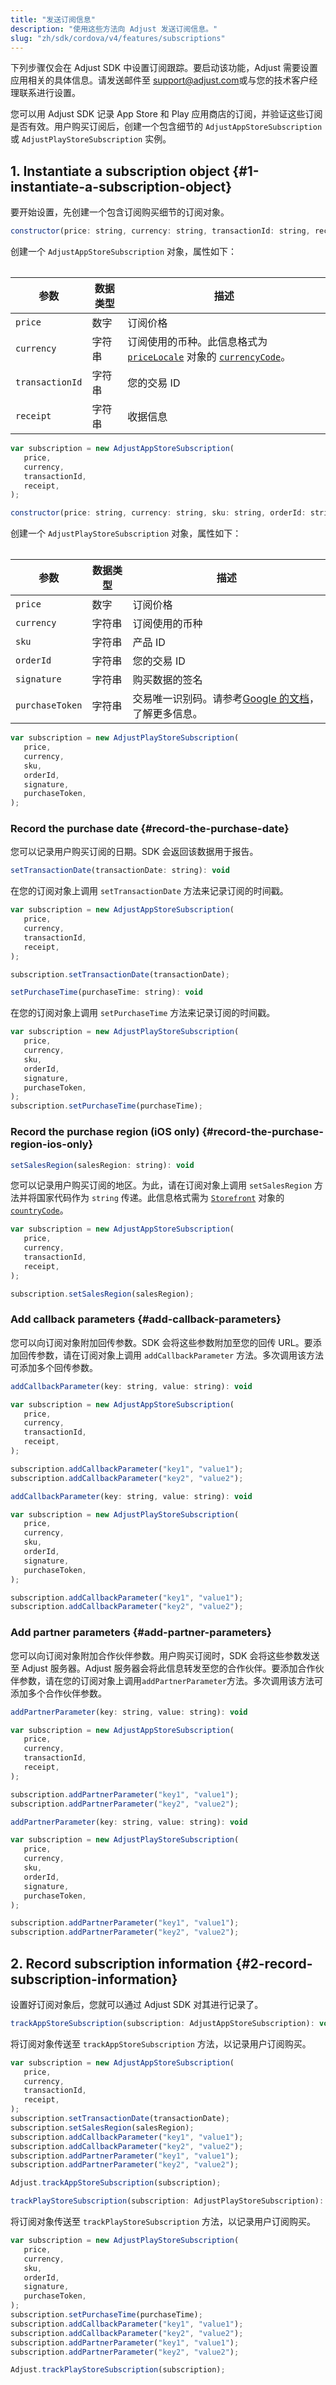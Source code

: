 ```yaml
---
title: "发送订阅信息"
description: "使用这些方法向 Adjust 发送订阅信息。"
slug: "zh/sdk/cordova/v4/features/subscriptions"
---
```


<Callout type="important">

下列步骤仅会在 Adjust SDK 中设置订阅跟踪。要启动该功能，Adjust 需要设置应用相关的具体信息。请发送邮件至 [support@adjust.com](mailto:support@adjust.com)或与您的技术客户经理联系进行设置。

</Callout>

您可以用 Adjust SDK 记录 App Store 和 Play 应用商店的订阅，并验证这些订阅是否有效。用户购买订阅后，创建一个包含细节的 `AdjustAppStoreSubscription` 或 `AdjustPlayStoreSubscription` 实例。

## 1\. Instantiate a subscription object {#1-instantiate-a-subscription-object}

要开始设置，先创建一个包含订阅购买细节的订阅对象。

<Tabs>
<Tab title="App Store" sync="appstore" icon="PlatformIos">
<CodeBlock title="方法签名">

```js
constructor(price: string, currency: string, transactionId: string, receipt: string)
```

</CodeBlock>

创建一个 `AdjustAppStoreSubscription` 对象，属性如下：

<Table>

| 参数            | 数据类型 | 描述                                                                                                                                                                                                                                                                     |
| --------------- | -------- | ------------------------------------------------------------------------------------------------------------------------------------------------------------------------------------------------------------------------------------------------------------------------ |
| `price`         | 数字     | 订阅价格                                                                                                                                                                                                                                                                 |
| `currency`      | 字符串   | 订阅使用的币种。此信息格式为 [`priceLocale`](https://developer.apple.com/documentation/foundation/nslocale/1642836-currencycode?language=objc) 对象的 [`currencyCode`](https://developer.apple.com/documentation/storekit/skproduct/1506145-pricelocale?language=objc)。 |
| `transactionId` | 字符串   | 您的交易 ID                                                                                                                                                                                                                                                              |
| `receipt`       | 字符串   | 收据信息                                                                                                                                                                                                                                                                 |

</Table>

```js
var subscription = new AdjustAppStoreSubscription(
   price,
   currency,
   transactionId,
   receipt,
);
```

</Tab>
<Tab title="Play 商店" sync="playstore" icon="PlatformGooglePlay">
<CodeBlock title="方法签名">

```js
constructor(price: string, currency: string, sku: string, orderId: string, signature: string, purchaseToken: string)
```

</CodeBlock>

创建一个 `AdjustPlayStoreSubscription` 对象，属性如下：

<Table>

| 参数            | 数据类型 | 描述                                                                                                                                                       |
| --------------- | -------- | ---------------------------------------------------------------------------------------------------------------------------------------------------------- |
| `price`         | 数字     | 订阅价格                                                                                                                                                   |
| `currency`      | 字符串   | 订阅使用的币种                                                                                                                                             |
| `sku`           | 字符串   | 产品 ID                                                                                                                                                    |
| `orderId`       | 字符串   | 您的交易 ID                                                                                                                                                |
| `signature`     | 字符串   | 购买数据的签名                                                                                                                                             |
| `purchaseToken` | 字符串   | 交易唯一识别码。请参考[Google 的文档](<https://developer.android.com/reference/com/android/billingclient/api/Purchase#getPurchaseToken()>)，了解更多信息。 |

</Table>

```js
var subscription = new AdjustPlayStoreSubscription(
   price,
   currency,
   sku,
   orderId,
   signature,
   purchaseToken,
);
```

</Tab>
</Tabs>

### Record the purchase date {#record-the-purchase-date}

您可以记录用户购买订阅的日期。SDK 会返回该数据用于报告。

<Tabs>
<Tab title="App Store" sync="appstore" icon="PlatformIos">
<CodeBlock title="方法签名">

```js
setTransactionDate(transactionDate: string): void
```

</CodeBlock>

在您的订阅对象上调用 `setTransactionDate` 方法来记录订阅的时间戳。

```js
var subscription = new AdjustAppStoreSubscription(
   price,
   currency,
   transactionId,
   receipt,
);

subscription.setTransactionDate(transactionDate);
```

</Tab>
<Tab title="Play 商店" sync="playstore" icon="PlatformGooglePlay">
<CodeBlock title="方法签名">

```js
setPurchaseTime(purchaseTime: string): void
```

</CodeBlock>

在您的订阅对象上调用 `setPurchaseTime` 方法来记录订阅的时间戳。

```js
var subscription = new AdjustPlayStoreSubscription(
   price,
   currency,
   sku,
   orderId,
   signature,
   purchaseToken,
);
subscription.setPurchaseTime(purchaseTime);
```

</Tab>
</Tabs>

### Record the purchase region \(iOS only\) {#record-the-purchase-region-ios-only}

<CodeBlock title="方法签名">

```js
setSalesRegion(salesRegion: string): void
```

</CodeBlock>

您可以记录用户购买订阅的地区。为此，请在订阅对象上调用 `setSalesRegion` 方法并将国家代码作为 `string` 传递。此信息格式需为 [`Storefront`](https://developer.apple.com/documentation/storekit/storefront) 对象的 [`countryCode`](https://developer.apple.com/documentation/storekit/storefront/3792000-countrycode)。

```js
var subscription = new AdjustAppStoreSubscription(
   price,
   currency,
   transactionId,
   receipt,
);

subscription.setSalesRegion(salesRegion);
```

### Add callback parameters {#add-callback-parameters}

您可以向订阅对象附加回传参数。SDK 会将这些参数附加至您的回传 URL。要添加回传参数，请在订阅对象上调用 `addCallbackParameter` 方法。多次调用该方法可添加多个回传参数。

<Tabs>
<Tab title="App Store" sync="appstore" icon="PlatformIos">
<CodeBlock title="方法签名">

```js
addCallbackParameter(key: string, value: string): void
```

</CodeBlock>

```js
var subscription = new AdjustAppStoreSubscription(
   price,
   currency,
   transactionId,
   receipt,
);

subscription.addCallbackParameter("key1", "value1");
subscription.addCallbackParameter("key2", "value2");
```

</Tab>
<Tab title="Play 商店" sync="playstore" icon="PlatformGooglePlay">
<CodeBlock title="方法签名">

```js
addCallbackParameter(key: string, value: string): void
```

</CodeBlock>

```js
var subscription = new AdjustPlayStoreSubscription(
   price,
   currency,
   sku,
   orderId,
   signature,
   purchaseToken,
);

subscription.addCallbackParameter("key1", "value1");
subscription.addCallbackParameter("key2", "value2");
```

</Tab>
</Tabs>

### Add partner parameters {#add-partner-parameters}

您可以向订阅对象附加合作伙伴参数。用户购买订阅时，SDK 会将这些参数发送至 Adjust 服务器。Adjust 服务器会将此信息转发至您的合作伙伴。要添加合作伙伴参数，请在您的订阅对象上调用`addPartnerParameter`方法。多次调用该方法可添加多个合作伙伴参数。

<Tabs>
<Tab title="App Store" sync="appstore" icon="PlatformIos">
<CodeBlock title="方法签名">

```js
addPartnerParameter(key: string, value: string): void
```

</CodeBlock>

```js
var subscription = new AdjustAppStoreSubscription(
   price,
   currency,
   transactionId,
   receipt,
);

subscription.addPartnerParameter("key1", "value1");
subscription.addPartnerParameter("key2", "value2");
```

</Tab>
<Tab title="Play 商店" sync="playstore" icon="PlatformGooglePlay">
<CodeBlock title="方法签名">

```js
addPartnerParameter(key: string, value: string): void
```

</CodeBlock>

```js
var subscription = new AdjustPlayStoreSubscription(
   price,
   currency,
   sku,
   orderId,
   signature,
   purchaseToken,
);

subscription.addPartnerParameter("key1", "value1");
subscription.addPartnerParameter("key2", "value2");
```

</Tab>
</Tabs>

## 2\. Record subscription information {#2-record-subscription-information}

设置好订阅对象后，您就可以通过 Adjust SDK 对其进行记录了。

<Tabs>
<Tab title="App Store" sync="appstore" icon="PlatformIos">
<CodeBlock title="方法签名">

```js
trackAppStoreSubscription(subscription: AdjustAppStoreSubscription): void
```

</CodeBlock>

将订阅对象传送至 `trackAppStoreSubscription` 方法，以记录用户订阅购买。

```js
var subscription = new AdjustAppStoreSubscription(
   price,
   currency,
   transactionId,
   receipt,
);
subscription.setTransactionDate(transactionDate);
subscription.setSalesRegion(salesRegion);
subscription.addCallbackParameter("key1", "value1");
subscription.addCallbackParameter("key2", "value2");
subscription.addPartnerParameter("key1", "value1");
subscription.addPartnerParameter("key2", "value2");

Adjust.trackAppStoreSubscription(subscription);
```

</Tab>
<Tab title="Play 商店" sync="playstore" icon="PlatformGooglePlay">
<CodeBlock title="方法签名">

```js
trackPlayStoreSubscription(subscription: AdjustPlayStoreSubscription): void
```

</CodeBlock>

将订阅对象传送至 `trackPlayStoreSubscription` 方法，以记录用户订阅购买。

```js
var subscription = new AdjustPlayStoreSubscription(
   price,
   currency,
   sku,
   orderId,
   signature,
   purchaseToken,
);
subscription.setPurchaseTime(purchaseTime);
subscription.addCallbackParameter("key1", "value1");
subscription.addCallbackParameter("key2", "value2");
subscription.addPartnerParameter("key1", "value1");
subscription.addPartnerParameter("key2", "value2");

Adjust.trackPlayStoreSubscription(subscription);
```

</Tab>
</Tabs>
